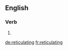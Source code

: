 ==English==

===Verb===
{{head|en}}

# {{present participle of|reticulate|lang=en}}

[[de:reticulating]]
[[fr:reticulating]]